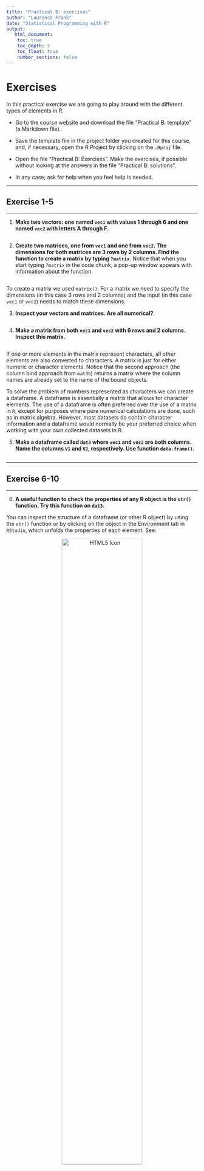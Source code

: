```yaml
---
title: "Practical B: exercises"
author: "Laurence Frank"
date: "Statistical Programming with R"
output: 
   html_document:
    toc: true
    toc_depth: 5
    toc_float: true
    number_sections: false
---
```



# Exercises

In this practical exercise we are going to play around with the different types of elements in R.

-   Go to the course website and download the file "Practical B: template" (a Markdown file).

-   Save the template file in the project folder you created for this course, and, if necessary, open the R Project by clicking on the `.Rproj` file.

-   Open the file "Practical B: Exercises". Make the exercises, if possible without looking at the answers in the file "Practical B: solutions".

-   In any case; ask for help when you feel help is needed.

------------------------------------------------------------------------

## Exercise 1-5

------------------------------------------------------------------------

1.  **Make two vectors: one named `vec1` with values 1 through 6 and one named `vec2` with letters A through F.**

```r

```



2.  **Create two matrices, one from `vec1` and one from `vec2`. The dimensions for both matrices are 3 rows by 2 columns. Find the function to create a matrix by typing `?matrix`**. Notice that when you start typing `?matrix` in the code chunk, a pop-up window appears with information about the function.

```r

```

To create a matrix we used `matrix()`. For a matrix we need to specify the dimensions (in this case 3 rows and 2 columns) and the input (in this case `vec1` or `vec2`) needs to match these dimensions.

3.  **Inspect your vectors and matrices. Are all numerical?**

```r

```

4.  **Make a matrix from both `vec1` and `vec2` with 6 rows and 2 columns. Inspect this matrix.**

```r

```

If one or more elements in the matrix represent characters, all other elements are also converted to characters. A matrix is just for either numeric or character elements. Notice that the second approach (the column bind approach from `mat3b`) returns a matrix where the column names are already set to the name of the bound objects.

To solve the problem of numbers represented as characters we can create a dataframe. A dataframe is essentially a matrix that allows for character elements. The use of a dataframe is often preferred over the use of a matrix in `R`, except for purposes where pure numerical calculations are done, such as in matrix algebra. However, most datasets do contain character information and a dataframe would normally be your preferred choice when working with your own collected datasets in R.


5.  **Make a dataframe called `dat3` where `vec1` and `vec2` are both columns. Name the columns `V1` and `V2`, respectively. Use function `data.frame()`.**

```r

```

------------------------------------------------------------------------

## Exercise 6-10

------------------------------------------------------------------------

6. **A useful function to check the properties of any R object is the `str()` function. Try this function on `dat3`.**

You can inspect the structure of a dataframe (or other R object) by using the `str()` function or by clicking on the object in the Environment tab in `RStudio`, which unfolds the properties of each element. See:

<center><img src="figures/Structure_RObjects_Data_tab.png" alt="HTML5 Icon" width="65%"/></center>

Try both ways of inspecting the structure of `dat3`.

```r

```
Inspecting the structure of your data is vital, as you probably have imported your data from some other source. If we, at a later stage, start analyzing our data without the correct measurement level, we may run into problems. One problem that often occurs is that categorical variables (factors in `R`) are not coded as such.

------------------------------------------------------------------------

7.  **Select 1) the third row, 2) the second column and 3) the intersection of these two in the dataframe `dat3` that you have created in Question 4.**

```r

```

The `[3, 2]` index is very useful in 'R'. The first number (before the comma) represents the row and the second number (after the comma) represents the column. For a vector there are no two dimensions and only one dimension can be called. For example, `vec1[3]` would yield `3`. Try it.

Columns can also be called by the `$` sign, but only if a name has been assigned. With dataframes assigning names happens automatically.

8.  **Imagine that the first variable `V1` in our dataframe `dat3` is not coded correctly, but actually represents grouping information about cities. Convert the variable to a factor and add the labels Utrecht, New York, London, Singapore, Rome and Cape Town.**

```r

```

You can verify the changes with `str()` or by inspecting the object `dat3` in the RStudio Environment tab.

9. **Open the workspace `boys.RData`.**

There are two ways to go about opening workspaces that are available on the internet. You either need to download the `boys.RData` file from the course page and put it in the project folder. Then run the below code

```r
load("boys.RData")
```

or double-click the `boys.RData` file on your machine (right-click and `open with RStudio` if it does not open by default in `RStudio`, but in `R`).

Alternatively, you can import workspaces directly from the internet by running and loading the connection

```r
con <- url("https://www.gerkovink.com/fundamentals/data/boys.RData")
load(con)
```

In the above code we store the connection in object `con` and then load the connection with `load(con)`.

10. **Most packages have datasets included. Since we have not learned to load packages yet, you are presented with such a data set in a workspace. Open the `boys` dataset (it is from package `mice`, by the way) by typing `boys` in the console, and subsequently by using the function `View()`.**

The output is not displayed here as the data set is simply too large.

Using `View()` is preferred for inspecting datasets that are large. `View()` opens the dataset in a spreadsheet-like window (conform MS Excel, or SPSS). If you `View()` your own datasets, you can not edit the datasets' contents.

------------------------------------------------------------------------

## Exercise 11-15

------------------------------------------------------------------------

11. **Find out the dimensions of the `boys` data set and inspect the first and final 6 cases in the data set.**

To do it numerically, find out what the dimensions of the boys dataset are.

```r

```

Select the first and last six cases

```r

```

or, more efficiently:

```r
head(boys)
tail(boys)
```

The functions `head()` and `tail()` are very useful functions. For example, from looking at both functions we can observe that the data are very likely sorted based on `age`.


12. **Suppose you want to plot the height versus the weight of the boys.** You would like to have the weight variable (`wgt`) on the x-axis and the height variable (`hgt`) on the y-axis. How can you achieve such a plot? Tip: use the `args()` function.

A. `plot(boys$wgt, boys$hgt)`

B. `plot(boys$hgt, boys$wgt)`

C. `plot(x=boys$wgt, y=boys$hgt)`

D. `plot(y=boys$hgt, x=boys$wgt)`


```r
# look at the arguments structure in the function


```
Make the plot using the correct code.

```r

```
13. **It seems that the `boys` data are sorted based on `age`. Verify this.**

To verify if the data are indeed sorted, we can run the following command to test the complement of that statement. Remember that we can always search the help for functions: e.g. we could have searched here for `?sort` and we would quickly have ended up at function `is.unsorted()` as it tests whether an object is **not sorted**.

```r

```

which returns `FALSE`, indicating that boys' age is indeed sorted (we asked if it was unsorted!). To directly test if it is sorted, we could have used

```r
!is.unsorted(boys$age)
```

which tests if data data are not unsorted. In other words the values `TRUE` and `FALSE` under `is.unsorted()` turn into `FALSE` and `TRUE` under `!is.unsorted()`, respectively.

------------------------------------------------------------------------

14. **Inspect the `boys` dataset with `str()`. Use one or more functions to find distributional summary information (at least information about the minimum, the maximum, the mean and the median) for all of the variables. Give the standard deviation for `age` and `bmi`.** Tip: make use of the help (?) and help search (??) functionality in `R`.

```r

```

Note that `bmi` contains 21 missing values, e.g. by looking at the summary information. Therefor we need to use `na.rm = T` to calculate the standard deviation on the observed cases only.

------------------------------------------------------------------------

15. **Select all boys that are 20 years or older. How many are there?**

The logical operators (TRUE vs FALSE) are a very powerful tool in `R`. For example, we can just select the rows (respondents) in the data that are older than 20 by putting the logical operator within the row index of the dataset:

```r

```

or, alternatively using `subset()`,

```r
boys2.1 <- subset(boys, age >= 20)
nrow(boys2.1)
```

------------------------------------------------------------------------

## Exercise 16-17

------------------------------------------------------------------------

16. **Select all boys that are older than 19, but younger than 19.5. How many are there?**

```r

```

or, alternatively, use `subset()`.

```r

```

------------------------------------------------------------------------

17. **What is the mean age of boys younger than 15 years of age that do not live in region `north`?**

```r

```

or, alternatively,

```r
mean(subset(boys, age < 15 & reg != "north")$age, na.rm=TRUE)
```

The mean age is `r mean(boys$age[boys$age < 15 & boys$reg != "north" ], na.rm = TRUE)` years

------------------------------------------------------------------------

Today we have learned to use `R` at its basics. This offers tremendous flexibility, but may also be inefficient when our aim is some complex analysis, data operation of data manipulation. Doing advanced operations in basic `R` may require lots and lots of code. Tomorrow we will start using packages that allow us to do complicated operations with just a few lines of code.

As you start using `R` in your own research, you will find yourself in need of packages that are not part of the default `R` installation. The beauty of `R` is that its functionality is community-driven. People can add packages to `CRAN` that other people can use and improve. Chances are that a function and/or package has been already developed for the analysis or operation you plan to carry out. If not, you are of course welcome to fill the gap by submitting your own package.

------------------------------------------------------------------------

End of practical
